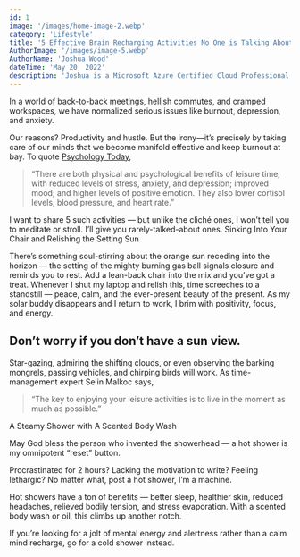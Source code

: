 ```yaml
---
id: 1
image: '/images/home-image-2.webp'
category: 'Lifestyle'
title: '5 Effective Brain Recharging Activities No One is Talking About'
AuthorImage: '/images/image-5.webp'
AuthorName: 'Joshua Wood'
dateTime: 'May 20  2022'
description: 'Joshua is a Microsoft Azure Certified Cloud Professional and a Google Certified Associate Cloud Engineer. A Data Analytics at Acme, specializing in the use of cloud infrastructure for Machine Learning and Deep Learning operation at scale.'
---
```


In a world of back-to-back meetings, hellish commutes, and cramped workspaces, we have normalized serious issues like burnout, depression, and anxiety.

Our reasons? Productivity and hustle. But the irony—it’s precisely by taking care
of our minds that we become manifold effective and keep burnout at bay. To quote
[Psychology Today](https://www.psychologytoday.com/us/blog/the-science-fandom/202109/why-leisure-is-never-waste-time#:~:text=The%20Benefits%20of%20Leisure&text=There%20are%20both%20physical%20and,blood%20pressure%2C%20and%20heart%20rate.),

> “There are both physical and psychological benefits of leisure time, with reduced
> levels of stress, anxiety, and depression; improved mood; and higher levels of positive
> emotion. They also lower cortisol levels, blood pressure, and heart rate.”

I want to share 5 such activities — but unlike the cliché ones, I won’t tell you
to meditate or stroll. I’ll give you rarely-talked-about ones. Sinking Into Your
Chair and Relishing the Setting Sun

There’s something soul-stirring about the orange sun receding into the horizon —
the setting of the mighty burning gas ball signals closure and reminds you to rest.
Add a lean-back chair into the mix and you’ve got a treat. Whenever I shut my laptop
and relish this, time screeches to a standstill — peace, calm, and the ever-present
beauty of the present. As my solar buddy disappears and I return to work, I brim
with positivity, focus, and energy.

## **Don’t worry if you don’t have a sun view.**

Star-gazing, admiring the shifting clouds, or even observing the barking mongrels, passing vehicles, and chirping birds will work. As time-management expert Selin Malkoc says,

> “The key to enjoying your leisure activities is to live in the moment as much as possible.”

A Steamy Shower with A Scented Body Wash

May God bless the person who invented the showerhead — a hot shower is my omnipotent “reset” button.

Procrastinated for 2 hours? Lacking the motivation to write? Feeling lethargic? No matter what, post a hot shower, I’m a machine.

Hot showers have a ton of benefits — better sleep, healthier skin, reduced headaches, relieved bodily tension, and stress evaporation. With a scented body wash or oil, this climbs up another notch.

If you’re looking for a jolt of mental energy and alertness rather than a calm mind recharge, go for a cold shower instead.
